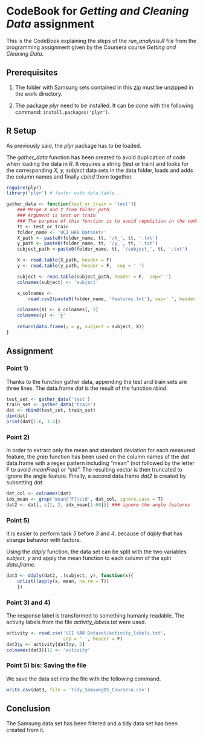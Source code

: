 # CodeBook for _Getting and Cleaning Data_ assignment

This is the CodeBook explaining the steps of the _run\_analysis.R_ file from the programming assignment given by the Coursera course _Getting and Cleaning Data_.

## Prerequisites

1. The folder with Samsung sets  contained in this [zip](https://d396qusza40orc.cloudfront.net/getdata%2Fprojectfiles%2FUCI%20HAR%20Dataset.zip)
must be unzipped in the work directory.

2. The package *plyr* need to be installed. It can be done with the following command: `install.packages('plyr')`.

## R Setup

As previously said, the *plyr* package has to be loaded.

The *gather\_data* function has been created to avoid duplication of code when loading the data in *R*. It requires a string (test or train) and looks for the corresponding *X, y, subject* data sets in the data folder, loads and adds the column names and finally *cbind* them together.

```r
require(plyr)
library('plyr') # faster with data.table...

gather_data <- function(test_or_train = 'test'){
    ### Merge X and Y from folder_path
    ### Argument is test or train
    ### The purpose of this function is to avoid repetition in the code
    tt <- test_or_train
    folder_name <- 'UCI HAR Dataset/'
    X_path <- paste0(folder_name, tt, '/X_', tt, '.txt')
    y_path <- paste0(folder_name, tt, '/y_', tt, '.txt')
    subject_path <-paste0(folder_name, tt, '/subject_', tt, '.txt')

    X <- read.table(X_path, header = F)
    y <- read.table(y_path, header = F,  sep = ' ')

    subject <- read.table(subject_path, header = F,  sep=' ')
    colnames(subject) <- 'subject'

    x_colnames <-
        read.csv2(paste0(folder_name, 'features.txt'), sep=' ', header = F)

    colnames(X) <- x_colnames[, 2]
    colnames(y) <- 'y'
    
    return(data.frame(y = y, subject = subject, X))
}
```

## Assignment

### Point 1)
Thanks to the function gather data, appending the test and train sets are three lines. The data.frame _dat_ is the result of the function _rbind_.

```r
test_set <- gather_data('test')
train_set <- gather_data('train')
dat <- rbind(test_set, train_set)
dim(dat)
print(dat[1:6, 1:4])
```

### Point 2)
In order to extract only the mean and standard deviation for each measured feature, the *grep* function has been used on the column names of the *dat* data.frame with a regex pattern including "mean" (not followed by the letter F to avoid _meanFreq_) or "std". The resulting vector is then truncated to ignore the angle feature. Finally, a second data.frame _dat2_ is created by subsetting _dat_.

```r
dat_col <- colnames(dat)
idx_mean <- grep('mean[^F]|std', dat_col, ignore.case = T)
dat2 <- dat[, c(1, 2, idx_mean[1:66])] ### ignore the angle features
```

### Point 5) 
It is easier to perform task _5_ before *3* and *4*, because of *ddply* that has strange behavior with factors.

Using the *ddply* function, the data set can be split with the two variables *subject, y* and apply the mean function to each column of the split _data.frame_.

```r
dat3 <- ddply(dat2, .(subject, y), function(x){
    unlist(lapply(x, mean, na.rm = T))
    })
```

### Point 3) and 4)
The response label is transformed to something humanly readable. The activity labels from the file _activity\_labels.txt_ were used.

```r
activity <- read.csv('UCI HAR Dataset/activity_labels.txt',
                     sep = ' ', header = F)
dat3$y <- activity[dat3$y, 2]
colnames(dat3)[1] <- 'activity'
```

### Point 5) bis: Saving the file
We save the data set into the file with the following command.
```r
write.csv(dat3, file = 'tidy_SamsungDS_Coursera.csv')
```

## Conclusion
The Samsung data set has been filtered and a tidy data set has been created from it.

